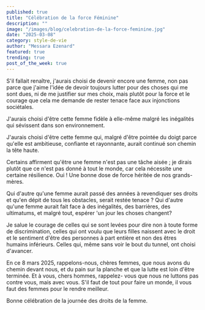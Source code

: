 ```yaml
---
published: true
title: "Célébration de la force Féminine"
description: ""
image: "/images/blog/celebration-de-la-force-feminine.jpg"
date: "2025-03-08"
category: style-de-vie
author: "Messara Ezenard"
featured: true
trending: true
post_of_the_week: true
---
```



S'il fallait renaître, j'aurais choisi de devenir encore une femme, non pas parce que j'aime l'idée de devoir toujours lutter pour des choses qui me sont dues, ni de me justifier sur mes choix, mais plutôt pour la force et le courage que cela me demande de rester tenace face aux injonctions sociétales.

J'aurais choisi d'être cette femme fidèle à elle-même malgré les inégalités qui sévissent dans son environnement.

J'aurais choisi d'être cette femme qui, malgré d'être pointée du doigt parce qu'elle est ambitieuse, confiante et rayonnante, aurait continué son chemin la tête haute.

Certains affirment qu'être une femme n'est pas une tâche aisée ; je dirais plutôt que ce
n'est pas donné à tout le monde, car cela nécessite une certaine résilience. Oui ! Une bonne dose de force héritée de nos grands- mères.

Qui d'autre qu'une femme aurait passé des années à revendiquer ses droits et qu'en dépit de tous les obstacles, serait restée tenace ? Qui d'autre qu'une femme aurait fait face à des inégalités, des barrières, des ultimatums, et malgré tout, espérer 'un jour les choses changent?

Je salue le courage de celles qui se sont levées pour dire non à toute forme de discrimination, celles qui ont voulu que leurs filles naissent avec le droit et le sentiment d'être des personnes à part entière et non des êtres humains inférieurs. Celles qui, même sans voir le bout du tunnel, ont choisi d'avancer.

En ce 8 mars 2025, rappelons-nous, chères femmes, que nous avons du chemin devant nous, et du pain sur la planche et que la lutte est loin d'être terminée. Et à vous, chers hommes, rappelez- vous que nous ne luttons pas contre vous, mais avec vous. S'il faut de tout pour faire un monde, il vous faut des femmes pour le rendre meilleur.

Bonne célébration de la journée des droits de la femme.